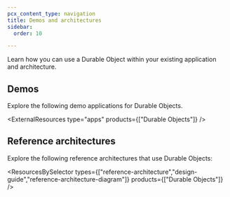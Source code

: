 ```yaml
---
pcx_content_type: navigation
title: Demos and architectures
sidebar:
  order: 10

---
```



Learn how you can use a <GlossaryTooltip term = "Durable Object">Durable Object</GlossaryTooltip> within your existing application and architecture.

## Demos

Explore the following <GlossaryTooltip term="demo application">demo applications</GlossaryTooltip> for Durable Objects.

<ExternalResources type="apps" products={["Durable Objects"]} />

## Reference architectures

Explore the following <GlossaryTooltip term="reference architecture">reference architectures</GlossaryTooltip> that use Durable Objects:

<ResourcesBySelector types={["reference-architecture","design-guide","reference-architecture-diagram"]} products={["Durable Objects"]} />
